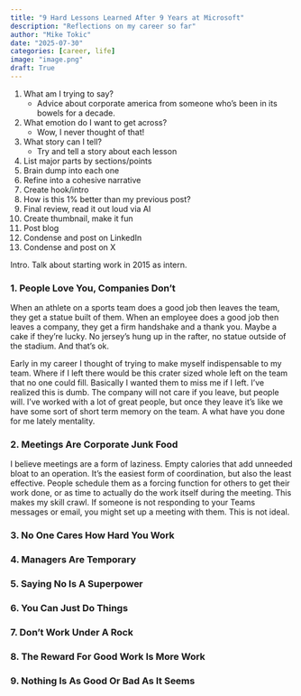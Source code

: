 ```yaml
---
title: "9 Hard Lessons Learned After 9 Years at Microsoft"
description: "Reflections on my career so far"
author: "Mike Tokic"
date: "2025-07-30"
categories: [career, life]
image: "image.png"
draft: True
---
```


1. What am I trying to say? 
    - Advice about corporate america from someone who's been in its bowels for a decade. 
2. What emotion do I want to get across? 
    - Wow, I never thought of that!
3. What story can I tell? 
    - Try and tell a story about each lesson
4. List major parts by sections/points
5. Brain dump into each one
6. Refine into a cohesive narrative
7. Create hook/intro 
8. How is this 1% better than my previous post? 
9. Final review, read it out loud via AI
10. Create thumbnail, make it fun
11. Post blog 
12. Condense and post on LinkedIn
13. Condense and post on X


Intro. Talk about starting work in 2015 as intern. 

### 1. People Love You, Companies Don't

When an athlete on a sports team does a good job then leaves the team, they get a statue built of them. When an employee does a good job then leaves a company, they get a firm handshake and a thank you. Maybe a cake if they're lucky. No jersey's hung up in the rafter, no statue outside of the stadium. And that's ok. 

Early in my career I thought of trying to make myself indispensable to my team. Where if I left there would be this crater sized whole left on the team that no one could fill. Basically I wanted them to miss me if I left. I've realized this is dumb. The company will not care if you leave, but people will. I've worked with a lot of great people, but once they leave it's like we have some sort of short term memory on the team. A what have you done for me lately mentality. 

### 2. Meetings Are Corporate Junk Food

I believe meetings are a form of laziness. Empty calories that add unneeded bloat to an operation. It's the easiest form of coordination, but also the least effective. People schedule them as a forcing function for others to get their work done, or as time to actually do the work itself during the meeting. This makes my skill crawl. If someone is not responding to your Teams messages or email, you might set up a meeting with them. This is not ideal. 

### 3. No One Cares How Hard You Work

### 4. Managers Are Temporary

### 5. Saying No Is A Superpower

### 6. You Can Just Do Things

### 7. Don't Work Under A Rock

### 8. The Reward For Good Work Is More Work

### 9. Nothing Is As Good Or Bad As It Seems